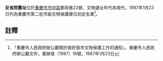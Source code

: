 {{msg:重慶市文物保護單位
|名稱 = 反省院舊址
|編號 = 75
|圖片 = 
|級別 = 3
|分類 = 
|時代 = 現代
|地点 = [[重慶市|重慶市]][[市中區_(重慶市)|市中區]]郵局巷22號
|坐標 = 
|登錄 = 1987年1月23日
}}
'''反省院舊址'''位於[[重慶市|重慶市]][[市中區_(重慶市)|市中區]]郵局巷22號，文物遺址年代為現代，1987年1月23日列為重慶市第二批市級文物保護單位初定名單<ref>「重慶市人民政府辦公廳關於做好我市文物保護工作的通知」，重慶市人民政府辦公廳文件，重辦發〔1987〕16號，1987年1月23日</ref>。
== 註釋 ==
{{reflist}}
{{文物保護單位小作品}}